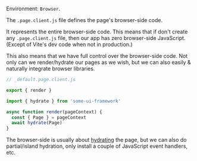 Environment: `Browser`.

The `.page.client.js` file defines the page's browser-side code.

It represents the entire browser-side code. This means that if don't create any `.page.client.js` file, then our app has zero browser-side JavaScript.
(Except of Vite's dev code when not in production.)

This also means that we have full control over the browser-side code. Not only can we render/hydrate our pages as we wish, but we can also easily & naturally integrate browser libraries.

```js
// _default.page.client.js

export { render }

import { hydrate } from 'some-ui-framework'

async function render(pageContext) {
  const { Page } = pageContext
  await hydrate(Page)
}
```

The browser-side is usually about [hydrating](/hydration) the page,
but we can also do partial/island hydration,
only install a couple of JavaScript event handlers,
etc.
